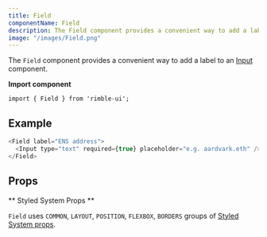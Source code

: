 ```yaml
---
title: Field
componentName: Field
description: The Field component provides a convenient way to add a label to an Input component.
image: "/images/Field.png"
---
```


The `Field` component provides a convenient way to add a label to an [Input](/components/rimble-ui/Input) component.

**Import component**

```lang=jsx
import { Field } from 'rimble-ui';
```

## Example

```js is=react-live
<Field label="ENS address">
  <Input type="text" required={true} placeholder="e.g. aardvark.eth" />
</Field>
```

## Props

<PropsTable propMetaData={props.propMetaData} />

** Styled System Props **

`Field` uses `COMMON`, `LAYOUT`, `POSITION`, `FLEXBOX`, `BORDERS` groups of [Styled System props](/components/rimble-ui/system-props).
